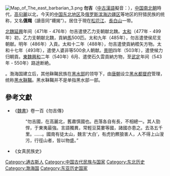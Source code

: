 [[File:Map_of_The_east_barbarian_3.png|thumb]]
{{中国东北历史}}
'''勿吉'''（[[中古漢語|中古漢語]]擬音：{{IPA|miut kit}}），[[中国|中国]][[南北朝|南北朝]]時代，[[高句麗|高句麗]]以北，今天的[[中国东北地区|中国东北地区]]及[[俄罗斯|俄罗斯]][[滨海边疆区|滨海边疆区]]等地区的狩猎民族的统称，又名'''㒝羯'''（讀音同“襪揭”）。居住于現在[[松花江|松花江]]、[[長白山|長白山]]一带。{{cn-span|[[肃慎|肃慎]]、[[挹婁|挹婁]]的后裔，唐代[[靺鞨|靺鞨]]的前身。|date=2021年3月}}

[[北魏|北魏]][[延兴_(北魏)|延興]]年间（471年 - 476年）勿吉遣使乙力支朝献北魏。[[太和_(北魏孝文帝)|太和]]（477年 - 499年）初，乙力支朝献北魏，貢納[[馬|馬]]500匹。太和九年（485年），勿吉遣使侯尼支朝献。明年（486年）入貢。太和十二年（488年），勿吉遣使貢納楛矢方物。太和十七年（493年），遣使人婆非等500余人朝献。[[景明|景明]]四年（503年），遣使候力归朝貢。[[東魏|東魏]][[兴和_(年号)|興和]]二年（540年）6月、遣使石久雲貢納方物，至[[武定_(东魏)|武定]]年间（543年 - 550年）路途断絶。

{{cn-span|{{or|[[唐代|唐代]]东北{{what|各[[通古斯族|通古斯族]]}}统称[[靺鞨|靺鞨]]|date=2021年3月}}|date=2021年3月}}。{{cn-span|{{what|其中[[白山靺鞨|白山靺鞨]]、[[粟末靺鞨|粟末靺鞨]]与[[濊貊|濊貊]]族关系较近，后来建立[[渤海国|渤海国]]。[[虞娄靺鞨|虞娄靺鞨]]是汉代[[挹婁|挹婁]]主体民族的后裔，辽金时称[[胡里改|胡里改]]，即[[明朝|明朝]][[建州女真|建州女真]]（[[清代|清代]][[满洲|满洲]]）的主源。[[号室靺鞨|号室靺鞨]]是古[[肃慎|肃慎]]主体民族的后裔。[[安车骨靺鞨|安车骨靺鞨]]是[[金代|金代]][[女真|女真]]的主源。'''勿吉在唐代为[[拂涅靺鞨|拂涅靺鞨]]，辽金称为[[兀惹|兀惹]]'''。|date=2021年3月}}}}渤海国建立后，其他靺鞨民族在[[黑水部|黑水部]]的领导下，由[[唐朝|唐朝]]设立[[黑水都督府|黑水都督府]]管理，统称[[黑水靺鞨|黑水靺鞨]]。黑水靺鞨并不是单指黑水部一部。

== 參考文獻 ==
{{Reflist}}

{{Wikisource|魏書/卷100#.E5.8B.BF.E5.90.89|魏書·勿吉}}
{{Wikisource|北史/卷094#.E5.8B.BF.E5.90.89|北史·勿吉}}
* 《[[魏书|魏書]]》卷一百《勿吉傳》 
*: “勿吉國，在高麗北，舊肅慎國也。邑落各自有長，不相總一。其人勁悍，于東夷最強。言語獨異，常輕豆莫婁等國，諸國亦患之。去洛五千里。……。國南有徒太山，魏言‘大白’，有虎豹羆狼害人，人不得上山溲污，行徑山者，皆以物盛。”
* 《女真民族史》

[[Category:通古斯人|Category:通古斯人]]
[[Category:中国古代民族与国家|Category:中国古代民族与国家]]
[[Category:东北历史|Category:东北历史]]
[[Category:渤海国|Category:渤海国]]
[[Category:东亚历史国家|Category:东亚历史国家]]